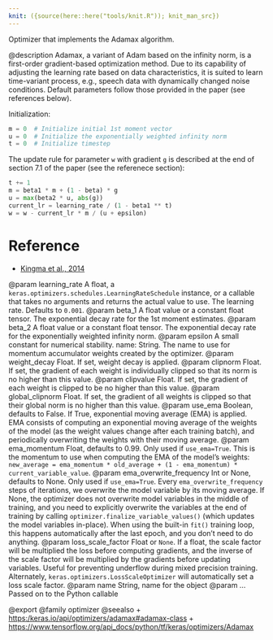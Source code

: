 ```yaml
---
knit: ({source(here::here("tools/knit.R")); knit_man_src})
---
```

Optimizer that implements the Adamax algorithm.

@description
Adamax, a variant of Adam based on the infinity norm, is a first-order
gradient-based optimization method. Due to its capability of adjusting the
learning rate based on data characteristics, it is suited to learn
time-variant process, e.g., speech data with dynamically changed noise
conditions. Default parameters follow those provided in the paper (see
references below).

Initialization:

```python
m = 0  # Initialize initial 1st moment vector
u = 0  # Initialize the exponentially weighted infinity norm
t = 0  # Initialize timestep
```

The update rule for parameter `w` with gradient `g` is described at the end
of section 7.1 of the paper (see the referenece section):

```python
t += 1
m = beta1 * m + (1 - beta) * g
u = max(beta2 * u, abs(g))
current_lr = learning_rate / (1 - beta1 ** t)
w = w - current_lr * m / (u + epsilon)
```

# Reference
- [Kingma et al., 2014](http://arxiv.org/abs/1412.6980)

@param learning_rate A float, a
    `keras.optimizers.schedules.LearningRateSchedule` instance, or
    a callable that takes no arguments and returns the actual value to
    use. The learning rate. Defaults to `0.001`.
@param beta_1 A float value or a constant float tensor. The exponential decay
    rate for the 1st moment estimates.
@param beta_2 A float value or a constant float tensor. The exponential decay
    rate for the exponentially weighted infinity norm.
@param epsilon A small constant for numerical stability.
    name: String. The name to use
  for momentum accumulator weights created by
  the optimizer.
@param weight_decay Float. If set, weight decay is applied.
@param clipnorm Float. If set, the gradient of each weight is individually
  clipped so that its norm is no higher than this value.
@param clipvalue Float. If set, the gradient of each weight is clipped to be
  no higher than this value.
@param global_clipnorm Float. If set, the gradient of all weights is clipped
  so that their global norm is no higher than this value.
@param use_ema Boolean, defaults to False. If True, exponential moving average
  (EMA) is applied. EMA consists of computing an exponential moving
  average of the weights of the model (as the weight values change after
  each training batch), and periodically overwriting the weights with
  their moving average.
@param ema_momentum Float, defaults to 0.99. Only used if `use_ema=True`.
  This is the momentum to use when computing
  the EMA of the model's weights:
  `new_average = ema_momentum * old_average + (1 - ema_momentum) *
  current_variable_value`.
@param ema_overwrite_frequency Int or None, defaults to None. Only used if
  `use_ema=True`. Every `ema_overwrite_frequency` steps of iterations,
  we overwrite the model variable by its moving average.
  If None, the optimizer
  does not overwrite model variables in the middle of training, and you
  need to explicitly overwrite the variables at the end of training
  by calling `optimizer.finalize_variable_values()`
  (which updates the model
  variables in-place). When using the built-in `fit()` training loop,
  this happens automatically after the last epoch,
  and you don't need to do anything.
@param loss_scale_factor Float or `None`. If a float, the scale factor will
  be multiplied the loss before computing gradients, and the inverse of
  the scale factor will be multiplied by the gradients before updating
  variables. Useful for preventing underflow during mixed precision
  training. Alternately, `keras.optimizers.LossScaleOptimizer` will
  automatically set a loss scale factor.
@param name String, name for the object
@param ... Passed on to the Python callable

@export
@family optimizer
@seealso
+ <https:/keras.io/api/optimizers/adamax#adamax-class>
+ <https://www.tensorflow.org/api_docs/python/tf/keras/optimizers/Adamax>
